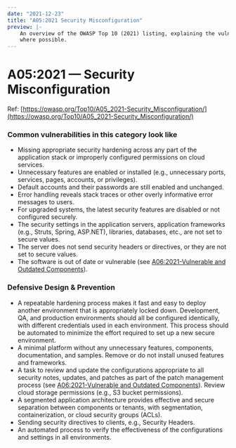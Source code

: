 ```yaml
---
date: "2021-12-23"
title: "A05:2021 Security Misconfiguration"
preview: |-
    An overview of the OWASP Top 10 (2021) listing, explaining the vulnerabilities and throwing in examples 
    where possible.
---
```


# A05:2021 &mdash; Security Misconfiguration

Ref: [https://owasp.org/Top10/A05_2021-Security_Misconfiguration/](https://owasp.org/Top10/A05_2021-Security_Misconfiguration/)

### Common vulnerabilities in this category look like

- Missing appropriate security hardening across any part of the application stack or improperly configured permissions on cloud services.
- Unnecessary features are enabled or installed (e.g., unnecessary ports, services, pages, accounts, or privileges).
- Default accounts and their passwords are still enabled and unchanged.
- Error handling reveals stack traces or other overly informative error messages to users.
- For upgraded systems, the latest security features are disabled or not configured securely.
- The security settings in the application servers, application frameworks (e.g., Struts, Spring, ASP.NET), libraries, databases, etc., are not set to secure values.
- The server does not send security headers or directives, or they are not set to secure values.
- The software is out of date or vulnerable (see [A06:2021-Vulnerable and Outdated Components](https://owasp.org/Top10/A06_2021-Vulnerable_and_Outdated_Components/)).


### Defensive Design & Prevention

- A repeatable hardening process makes it fast and easy to deploy another environment that is appropriately locked down. Development, QA, and production environments should all be configured identically, with different credentials used in each environment. This process should be automated to minimize the effort required to set up a new secure environment.
- A minimal platform without any unnecessary features, components, documentation, and samples. Remove or do not install unused features and frameworks.
- A task to review and update the configurations appropriate to all security notes, updates, and patches as part of the patch management process (see [A06:2021-Vulnerable and Outdated Components](https://owasp.org/Top10/A06_2021-Vulnerable_and_Outdated_Components/)). 
Review cloud storage permissions (e.g., S3 bucket permissions).
- A segmented application architecture provides effective and secure separation between components or tenants, with segmentation, containerization, or cloud security groups (ACLs).
- Sending security directives to clients, e.g., Security Headers.
- An automated process to verify the effectiveness of the configurations and settings in all environments.